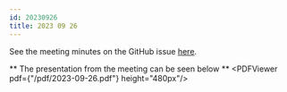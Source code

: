 ```yaml
---
id: 20230926
title: 2023 09 26
---
```


See the meeting minutes on the GitHub issue [here](https://github.com/finos/devops-automation/issues/138).

** The presentation from the meeting can be seen below **
<PDFViewer pdf={"/pdf/2023-09-26.pdf"} height="480px"/>